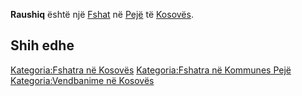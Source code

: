 {{Fshat në Kosovës
 | Emri                = Raushiq
| sqi_N_name = Raushiq
| sqi_N_FULL_NAME_RO = Raushiq
| sqi_N_FULL_NAME_ND_RO = Raushiq
| sqi_N_SORT_NAME_RG = RAUSHIQ
| sqi_N_FULL_NAME_RG = Raushiq
| sqi_N_FULL_NAME_ND_RG = Raushiq
| sqi_V_name = Raushiqi
| sqi_V_FULL_NAME_RO = Raushiqi Rrafshi Raush Raushi
| sqi_V_FULL_NAME_ND_RO = Raushiqi Rrafshi Raush Raushi
| sqi_V_SORT_NAME_RG = RAUSHIQI RRAFSHI RAUSH RAUSHI
| sqi_V_FULL_NAME_RG = Raushiqi Rrafshi Raush Raushi
| sqi_V_FULL_NAME_ND_RG = Raushiqi Rrafshi Raush Raushi
| srp_N_name = Raušić
| srp_N_FULL_NAME_RO = Raušić
| srp_N_FULL_NAME_ND_RO = Rausic
| srp_N_SORT_NAME_RG = RAUSIC
| srp_N_FULL_NAME_RG = Raušić
| srp_N_FULL_NAME_ND_RG = Rausic
| srp_NS_name = Раушић
| srp_NS_FULL_NAME_RO = Раушић
| srp_NS_FULL_NAME_ND_RO = Раушић
| srp_NS_SORT_NAME_RG = РАУШИЋ
| srp_NS_FULL_NAME_RG = Раушић
| srp_NS_FULL_NAME_ND_RG = Раушић
| srp_V_name = Stari Raušić
| srp_V_FULL_NAME_RO = Stari Raušić
| srp_V_FULL_NAME_ND_RO = Stari Rausic
| srp_V_SORT_NAME_RG = STARIRAUSIC
| srp_V_FULL_NAME_RG = Stari Raušić
| srp_V_FULL_NAME_ND_RG = Stari Rausic

 | Emri (Rasa dhanore) = 
 | Figura              = 
 | Shteti              = Kosovo
 | Komuna              = Pejë
 | Kodi postar         = 
 | Sipërfaqja          = 

 | Popullsia           = 

 | Regj. i popullsisë  = 
 | Dend. e popullsisë  = 
 | Faqja zyrtare       = 
 <!--- Koordinatat ----> 
 | Gjerësia            = 42.615
 | Gjatësia            = 20.311667
 | Lartësia            = 
}}
'''Raushiq''' është një [[Fshat]] në [[Pejë]] të [[Kosovës]].

<!-- == Gjeografia == -->
<!-- == Historia == -->
<!-- == Demografia == -->
== Shih edhe ==
{{Komuna Pejë}}
{{Kosovo-Administrata-Cung}}

[[Kategoria:Fshatra në Kosovës]]
[[Kategoria:Fshatra në Kommunes Pejë]]
[[Kategoria:Vendbanime në Kosovës]]